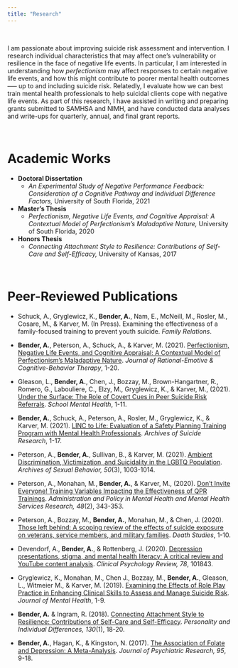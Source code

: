 ```yaml
---
title: "Research"
---
```


<br>

I am passionate about improving suicide risk assessment and intervention. I research individual characteristics that may affect one's vulnerability or resilience in the face of negative life events.  In particular, I am interested in understanding how *perfectionism* may affect responses to certain negative life events, and how this might contribute to poorer mental health outcomes —-- up to and including suicide risk. Relatedly, I evaluate how we can best train mental health professionals to help suicidal clients cope with negative life events. As part of this research, I have assisted in writing and preparing grants submitted to SAMHSA and NIMH, and have conducted data analyses and write-ups for quarterly, annual, and final grant reports. 

<br>

# Academic Works

* **Doctoral Dissertation**
  + *An Experimental Study of Negative Performance Feedback: Consideration of a Cognitive Pathway and Individual Difference Factors,* University of South Florida, 2021
* **Master's Thesis**
  + *Perfectionism, Negative Life Events, and Cognitive Appraisal: A Contextual Model of Perfectionism’s Maladaptive Nature,* University of South Florida, 2020
* **Honors Thesis**
  + *Connecting Attachment Style to Resilience: Contributions of Self-Care and Self-Efficacy,* University of Kansas, 2017

<br>

# Peer-Reviewed Publications

* Schuck, A., Gryglewicz, K., **Bender, A.**, Nam, E., McNeill, M., Rosler, M., Cosare, M., & Karver, M. (In Press). Examining the effectiveness of a family-focused training to prevent youth suicide. *Family Relations*.

* **Bender, A.**, Peterson, A., Schuck, A., & Karver, M. (2021). [Perfectionism, Negative Life Events, and Cognitive Appraisal: A Contextual Model of Perfectionism’s Maladaptive Nature](https://link.springer.com/content/pdf/10.1007/s10942-021-00437-9.pdf). *Journal of Rational-Emotive & Cognitive-Behavior Therapy*, 1-20.

* Gleason, L., **Bender, A.**, Chen, J., Bozzay, M., Brown-Hangartner, R., Romero, G., Labouliere, C., Elzy, M., Gryglewicz, K., & Karver, M., (2021). [Under the Surface: The Role of Covert Cues in Peer Suicide Risk Referrals](https://sci-hub.hkvisa.net/10.1007/s12310-021-09459-1). *School Mental Health*, 1-11. 

* **Bender, A.**, Schuck, A., Peterson, A., Rosler, M., Gryglewicz, K., & Karver, M. (2021). [LINC to Life: Evaluation of a Safety Planning Training Program with Mental Health Professionals](https://www-tandfonline-com.ezproxy.lib.usf.edu/doi/pdf/10.1080/13811118.2021.1911893). *Archives of Suicide Research*, 1-17.

* Peterson, A., **Bender, A.**, Sullivan, B., & Karver, M. (2021). [Ambient Discrimination, Victimization, and Suicidality in the LGBTQ Population](https://link-springer-com.ezproxy.lib.usf.edu/content/pdf/10.1007/s10508-020-01888-4.pdf). *Archives of Sexual Behavior, 50*(3), 1003-1014.

* Peterson, A., Monahan, M., **Bender, A.**, & Karver, M., (2020). [Don’t Invite Everyone! Training Variables Impacting the Effectiveness of QPR Trainings](https://link-springer-com.ezproxy.lib.usf.edu/content/pdf/10.1007/s10488-020-01078-3.pdf). *Administration and Policy in Mental Health and Mental Health Services Research, 48*(2), 343-353.

* Peterson, A., Bozzay, M., **Bender, A.**, Monahan, M., & Chen, J. (2020). [Those left behind: A scoping review of the effects of suicide exposure on veterans, service members, and military families](https://www.ncbi.nlm.nih.gov/pmc/articles/PMC8162890/pdf/nihms-1702069.pdf). *Death Studies*, 1-10.

* Devendorf, A., **Bender, A.**, & Rottenberg, J. (2020). [Depression presentations, stigma, and mental health literacy: A critical review and YouTube content analysis](https://pdf.sciencedirectassets.com/271858/1-s2.0-S0272735820X00043/1-s2.0-S0272735820300313/main.pdf?X-Amz-Security-Token=IQoJb3JpZ2luX2VjECoaCXVzLWVhc3QtMSJGMEQCIHvq3SDQUiGEBeS3ATsE7q5wMGJO9TPtSUdS0sPGuaNoAiB48i0vz9S1R9%2Fqt4QeQPsROPSyBFQwTOr9Nu5fiGzMciqDBAiy%2F%2F%2F%2F%2F%2F%2F%2F%2F%2F8BEAQaDDA1OTAwMzU0Njg2NSIMi6%2Fqi4Imle%2FZ%2B45PKtcDF50pmU8PnwK8YvGgU01R6EGfEyvPcpSgVyhDsMr17%2FANW8%2BPIyha5J4ULO%2FGznLANAF9hJUvA%2BkE3L2pEEAjz3lijPVN26ZWnKrvIv8RaxqnfwYa5mjC3th1MKH5tkDw%2FV3K142Z5L5ep2UMG3PCfgfhTxjWE%2BDNeQtPnG6LKylccCy7xjPgE9h93BoZCe23lnWLcwngtHWYhI1kUxrdSahh3VqmJ6QrudnYbd%2BlqXUbFXTYoVLzkgbsucKiXj9sps%2BZuB4sPijjkk4in3xpluFTd7D7hxPuQVG%2FRB49iz9qNg5ikrRCYeObuHAP%2Bj6zW6N%2FiHWj1oVMwNDY%2BVshQ1fZzj3fB%2B%2BVX%2FRNK4BNvI315GhVwHBINbMnlt9muN9R3%2Fa9vnt%2BjRiR3bhcWyOA0JefootH%2FL45SLzDJus5OgorUimFa6acMbmDp%2BX5TMv5F2LTSPWYely%2FGfY20f1F%2BwF08irye4A1gS3oKOrPaTVdKcCwYW%2FPl4LoZDcRx6eIlOlvdHJ9ZIbMhfLWBCgNy3GfgfOO0N2PTTjfRcVbPahoE9881QsZbkAaZfWdVjIZwz%2BnNzTrjKopkeBxuHwqwQFiNL0lRz1zoTgInU2fdBYP0N4xorZOMMaXhJIGOqYBydyESbr5B8AIQSBriCSLJS0K64kZDSfVzE5FS1vUva6Fi%2Bsg2nHR%2F8RM%2BOPxsR6UGWEEOFYu77X5AqNkXizZTlavdCuWUigWbiBWMBXFWEASKZHDdfm8S079tgSOY574mqhijhlE4kRZwrbFsMz5936YlKBUNOs0JeNgvZA6dks8kKyaD76B%2FGTBKWmpR06UYluVCB24IuC4tYkpoxI33EncAAUmoA%3D%3D&X-Amz-Algorithm=AWS4-HMAC-SHA256&X-Amz-Date=20220328T021245Z&X-Amz-SignedHeaders=host&X-Amz-Expires=300&X-Amz-Credential=ASIAQ3PHCVTYTZQKXOYE%2F20220328%2Fus-east-1%2Fs3%2Faws4_request&X-Amz-Signature=a94f963b156fd9b1339bb38c94644253eb78de490abd1ccafca197fc0453f96f&hash=f34bef632ca359492c92812287fc3047bfa061e10448c488c202ea9ac56d4f4e&host=68042c943591013ac2b2430a89b270f6af2c76d8dfd086a07176afe7c76c2c61&pii=S0272735820300313&tid=spdf-a117313f-0f61-46e4-bb30-43a0ca107f18&sid=0389df3452be55427279a5d02aa713fa07d9gxrqa&type=client&ua=4c09500c05500d570201&rr=6f2cd7b5da0667bc). *Clinical Psychology Review, 78*, 101843.

* Gryglewicz, K., Monahan, M., Chen J., Bozzay, M., **Bender, A.**, Gleason, L., Witmeier M., & Karver, M. (2019). [Examining the Effects of Role Play Practice in Enhancing Clinical Skills to Assess and Manage Suicide Risk](https://www-tandfonline-com.ezproxy.lib.usf.edu/doi/pdf/10.1080/09638237.2018.1521936?needAccess=true). *Journal of Mental Health*, 1-9. 

* **Bender, A.** & Ingram, R. (2018). [Connecting Attachment Style to Resilience: Contributions of Self-Care and Self-Efficacy](https://pdf.sciencedirectassets.com/271782/1-s2.0-S0191886918X00063/1-s2.0-S0191886918301648/main.pdf?X-Amz-Security-Token=IQoJb3JpZ2luX2VjECoaCXVzLWVhc3QtMSJGMEQCIEjJyEzoJOj0B4h1mJhr4S%2FVb2D2saaRGkNt4jGXhn%2FXAiAxp03b%2FFfG7MoxNCTiW7aVAI379y6YxemG6blxUSAxHCqDBAiz%2F%2F%2F%2F%2F%2F%2F%2F%2F%2F8BEAQaDDA1OTAwMzU0Njg2NSIM3dVVgEcpBpDjBEhCKtcDlVh0XMJ5xXOFNhfQRfTLSY%2BXjtWN2tv6ehJy6zixCmVB%2B%2FXzR7dQyuoJxv1i6xN1i1ESF%2FgDn3lJbK1Asw16FqGpw7khzTjfhV3BFQVhCr54wjH7QaWQHKHXNtlJr6agG9PbAA2bvvtNqKp%2FHCD4pLyfLL4fDw8ePBnV1%2B%2Fyb80SGYfajdWSL4%2FC9eKPEoqE83h3gHZFi6cVeiQNT6c%2FTbCpIp88wo%2FT0mnwaSHJHOZjDf1TjTGBBZFGXxsTercRteCUYVR858rj1iYwDNRJafGe4EPLlIxMyh%2F5kAARdYVKAKcNQsSdif6FNld6AU2Ys7sWPVG03jYPV%2FyWU3zGuMke6oHq%2BhDRSGiO11zYN3gNDK93JoN0k6mi%2BqP2MK%2BURy8ujcEGOuTYPI82XKxRNew4tVDHuKSvnrgTBHBRfrZ4RhrCXm%2Bql%2BdfWG5P4Nod9M%2F6b85rR0fcmIpDXgMcnkNwhbPStuj9A3EXO6vUDkULya2zM0%2FTnQQPxvpf1uS6dsqIUtprUkDYE9k7VjB0GSM1KF5TUZ%2FkoEUYIVxABpJy30Xx7QAIC999cooTLgbQZOKAN3PxVaVEF%2BIaFvg6Z%2FdiDu34apjzOWWxKuDpT1iVpI3HfYGUMJSihJIGOqYBQA8bnUvty02KDREHvS8cssja1krVjjq%2B%2B6TLRuYYc6aVWOtkqoNmtShbYJPIDdWbL%2BqbVeoc15KHB3T1umjeH%2BOatw8%2FtJrUuxEFLKZ9EiV%2FbbkSWjmlbg7o4PC%2BQUP07nlGbugDkuPCaLBdHLiTiqCwZNBHriQnXBiNlNzCzpTts%2BhGCK2GVbWvqJwIfZ5XV3ralX%2BpomcWjVI96rdvJP8zSKVReA%3D%3D&X-Amz-Algorithm=AWS4-HMAC-SHA256&X-Amz-Date=20220328T021623Z&X-Amz-SignedHeaders=host&X-Amz-Expires=300&X-Amz-Credential=ASIAQ3PHCVTYVAOK5EE6%2F20220328%2Fus-east-1%2Fs3%2Faws4_request&X-Amz-Signature=5895189eb9e5590bb375a08bdb2246413c476cc6c64cd711928027b272365657&hash=0cc91989060800d1921e2c7fc5b9a11c05fca402c34a9fb6fe0b5816375e0b49&host=68042c943591013ac2b2430a89b270f6af2c76d8dfd086a07176afe7c76c2c61&pii=S0191886918301648&tid=spdf-b5de9be3-e05e-4627-b908-02b3ce7f6ecf&sid=0639d38550fae744d2283b3-22a48adbd8c0gxrqa&type=client&ua=4c09500c05035f5a0401&rr=6f2cdd08ba1f8dae). *Personality and Individual Differences, 130*(1), 18-20. 

* **Bender, A.**, Hagan, K., & Kingston, N. (2017). [The Association of Folate and Depression: A Meta-Analysis](https://pdf.sciencedirectassets.com/271251/1-s2.0-S0022395617X00083/1-s2.0-S0022395617305927/main.pdf?X-Amz-Security-Token=IQoJb3JpZ2luX2VjECsaCXVzLWVhc3QtMSJIMEYCIQCexlK03fMaIwgDKJ11kuPFORKh%2BaIqtfeTl%2FJ63Oi2WwIhAPeua99QMBm1Sf%2BxvqRuN7%2FMumeOlGf8R6mMURLpwzxLKoMECLP%2F%2F%2F%2F%2F%2F%2F%2F%2F%2FwEQBBoMMDU5MDAzNTQ2ODY1IgylhkmxlE83hbq%2F30sq1wN4HwlYA27y%2BhW1ONcSADO10KecRC76pLZOHN3zfCFcQ2aCOaRJ5qzP3XUf0kMNjx95ttkR%2BZKYiy9U7PnCOTVbLvucUmw63XbYuiO5ozCUrOqA2BxKCfH7cK%2Be8ztwV2D6HogwuPK%2F8%2BLxoJL6Zv4hLN7WMC3aM%2BKDPfB8A8qbBdyWVfT40mtN95gW77Z5uwhhNIQBOHNVM35AyeUHm6pDiF1P4SGMmDNpeeCAZxRMXWx1tMBDSzZtsDdAPFk%2BLoLXnnv%2BozOCsVhGq0bmF8mWoSXuzKTBnPuIKcB3inYaKP6XdhQpYP%2Fo7TZ3HItaJAt2MVKPypkRDP%2BQlXlQ6zspck9A6ACALUsBigOGEvhYZ6rdjtHp6%2FHARi4tpwEIxp0qEHMFtOwaipZ%2BEaXaqdGrqBATJUIwgBb7l7rQ44oNeOvpQf08RXKplLNm0Q1EixuAVcG%2FMsxrwVeVQkCeVEbY%2B2Yp9%2F97N3BkjH9SOhsjPj1d7kpZV6aB4ZEqH%2Bv1VK0ckU0rbVXc%2FDdYN1c%2BANtIwRExRQT9dHORUzpc47jXMq%2BQuWVrZrSpE2HO9oAklMGd6wphJcw4wWDkl8pWDMuegFda%2BwHv58tvQI1TamU%2BX3N%2F2HtU9qow1bOEkgY6pAFos%2F46CBwpJ0NYUz0X1mAROG%2BFUbcdKIaPXsYYOz8ntJySnI23xt2foHC42Frtu%2FnJlQEsLMfs5d%2Bdm2GCz1%2FSVCXFaMe3mogP%2FYJpzcz7DWajSQ5KHyyNhNNu4cEvRTLHduNInrts9wlMmNMx7DORQASRwN6w%2Bcjbo%2FY0DUtB%2B3u4qAtotTSOrXYSPY1ubBhc5t7x3vzGYBMUoWld2Fa7jyzn8A%3D%3D&X-Amz-Algorithm=AWS4-HMAC-SHA256&X-Amz-Date=20220328T021648Z&X-Amz-SignedHeaders=host&X-Amz-Expires=300&X-Amz-Credential=ASIAQ3PHCVTY7UVVPO7L%2F20220328%2Fus-east-1%2Fs3%2Faws4_request&X-Amz-Signature=658df25d67a6b20bad7a95c2f4a9f7569485e49ccac0acf2edda9a5ca3192377&hash=25f441b9ea58d7be00b250e8a2e265bbdaba25f9ed189bc6e7998512a934ee83&host=68042c943591013ac2b2430a89b270f6af2c76d8dfd086a07176afe7c76c2c61&pii=S0022395617305927&tid=spdf-4b931b8e-7ab5-47fa-bf50-6d6a93c78e24&sid=0639d38550fae744d2283b3-22a48adbd8c0gxrqa&type=client&ua=4c09500c05030e5a5604&rr=6f2cdda80de467de). *Journal of Psychiatric Research, 95*, 9-18.











